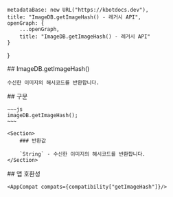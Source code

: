 
    metadataBase: new URL("https://kbotdocs.dev"),
    title: "ImageDB.getImageHash() - 레거시 API",
    openGraph: {
        ...openGraph,
        title: "ImageDB.getImageHash() - 레거시 API"
    }
}

<Section>
    ## ImageDB.getImageHash()

    수신한 이미지의 해시코드를 반환합니다.
</Section>
<Section>
    ## 구문

    ~~~js
    imageDB.getImageHash();
    ~~~

    <Section>
        ### 반환값

        `String` - 수신한 이미지의 해시코드를 반환합니다.
    </Section>
</Section>
<Section>
    ## 앱 호환성

    <AppCompat compats={compatibility["getImageHash"]}/>
</Section>